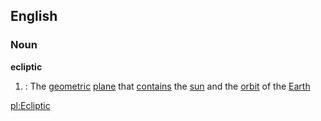 ==English==
===Noun===
{{wikipedia}}
'''ecliptic'''
#{{cattag|Astronomy}}: The [[geometric]] [[plane]] that [[contain]]s the [[sun]] and the [[orbit]] of the [[Earth]]

[[pl:Ecliptic]]